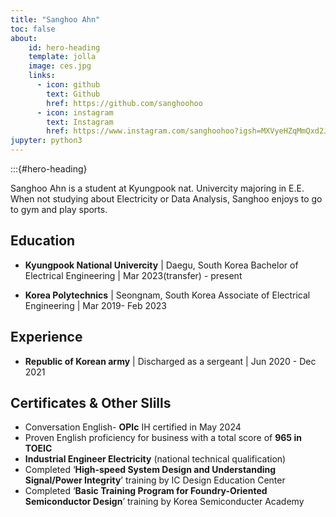 ```yaml
---
title: "Sanghoo Ahn"
toc: false
about:
    id: hero-heading
    template: jolla
    image: ces.jpg
    links: 
      - icon: github
        text: Github
        href: https://github.com/sanghoohoo
      - icon: instagram
        text: Instagram
        href: https://www.instagram.com/sanghoohoo?igsh=MXVyeHZqMmQxd2J4&utm_source=qr
jupyter: python3
---
```



:::{#hero-heading}

Sanghoo Ahn is a student at Kyungpook nat. Univercity majoring in E.E.  When not studying about Electricity or Data Analysis, Sanghoo enjoys to go to gym and play sports.

## Education

- **Kyungpook National Univercity** | Daegu, South Korea
Bachelor of Electrical Engineering | Mar 2023(transfer) - present

- **Korea Polytechnics** | Seongnam,  South Korea
Associate of Electrical Engineering | Mar 2019- Feb 2023

## Experience

- **Republic of Korean army** | Discharged as a sergeant | Jun 2020 - Dec 2021

## Certificates & Other Slills

- Conversation English- **OPIc** IH certified in May 2024
- Proven English proficiency for business with a total score of **965 in TOEIC**
- **Industrial Engineer Electricity** (national technical qualification)
- Completed '**High-speed System Design and Understanding Signal/Power Integrity**' training by IC Design Education Center
- Completed '**Basic Training Program for Foundry-Oriented Semiconductor Design**' training by Korea Semiconducter Academy
